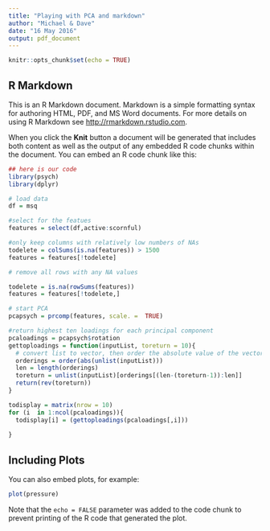 ```yaml
---
title: "Playing with PCA and markdown"
author: "Michael & Dave"
date: "16 May 2016"
output: pdf_document
---
```




```r
knitr::opts_chunk$set(echo = TRUE)
```

## R Markdown

This is an R Markdown document. Markdown is a simple formatting syntax for authoring HTML, PDF, and MS Word documents. For more details on using R Markdown see <http://rmarkdown.rstudio.com>.

When you click the **Knit** button a document will be generated that includes both content as well as the output of any embedded R code chunks within the document. You can embed an R code chunk like this:

```r
## here is our code
library(psych)
library(dplyr)

# load data
df = msq

#select for the featues
features = select(df,active:scornful)

#only keep columns with relatively low numbers of NAs
todelete = colSums(is.na(features)) > 1500
features = features[!todelete]

# remove all rows with any NA values

todelete = is.na(rowSums(features))
features = features[!todelete,]

# start PCA
pcapsych = prcomp(features, scale. =  TRUE)
```

```r
#return highest ten loadings for each principal component
pcaloadings = pcapsych$rotation
gettoploadings = function(inputList, toreturn = 10){
  # convert list to vector, then order the absolute value of the vector
  orderings = order(abs(unlist(inputList)))
  len = length(orderings)
  toreturn = unlist(inputList)[orderings[(len-(toreturn-1)):len]]
  return(rev(toreturn))
}

todisplay = matrix(nrow = 10)
for (i  in 1:ncol(pcaloadings)){
  todisplay[i] = (gettoploadings(pcaloadings[,i]))
  
}

```

## Including Plots

You can also embed plots, for example:

```r
plot(pressure)
```

Note that the `echo = FALSE` parameter was added to the code chunk to prevent printing of the R code that generated the plot.

